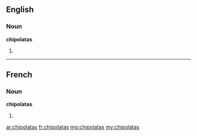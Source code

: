 ==English==

===Noun===
'''chipolatas'''

# {{plural of|chipolata}}

----

==French==

===Noun===
'''chipolatas''' {{f|p}}

# {{plural of|chipolata|lang=fr}}

[[ar:chipolatas]]
[[fr:chipolatas]]
[[mg:chipolatas]]
[[my:chipolatas]]